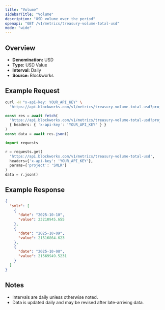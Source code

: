 ```yaml
---
title: "Volume"
sidebarTitle: "Volume"
description: "USD volume over the period"
openapi: "GET /v1/metrics/treasury-volume-total-usd"
mode: "wide"
---
```


## Overview

- **Denomination:** USD
- **Type:** USD Value
- **Interval:** Daily
- **Source:** Blockworks

## Example Request

<CodeGroup>

```bash cURL
curl -H "x-api-key: YOUR_API_KEY" \
  "https://api.blockworks.com/v1/metrics/treasury-volume-total-usd?project=SMLR"
```

```typescript TypeScript
const res = await fetch(
  'https://api.blockworks.com/v1/metrics/treasury-volume-total-usd?project=SMLR',
  { headers: { 'x-api-key': 'YOUR_API_KEY' } }
)
const data = await res.json()
```

```python Python
import requests

r = requests.get(
  'https://api.blockworks.com/v1/metrics/treasury-volume-total-usd',
  headers={'x-api-key': 'YOUR_API_KEY'},
  params={'project': 'SMLR'}
)
data = r.json()
```

</CodeGroup>

## Example Response

```json
{
  "smlr": [
    {
      "date": "2025-10-10",
      "value": 23210945.655
    },
    {
      "date": "2025-10-09",
      "value": 21516864.623
    },
    {
      "date": "2025-10-08",
      "value": 21569949.5231
    }
  ]
}
```

## Notes
- Intervals are daily unless otherwise noted.
- Data is updated daily and may be revised after late-arriving data.